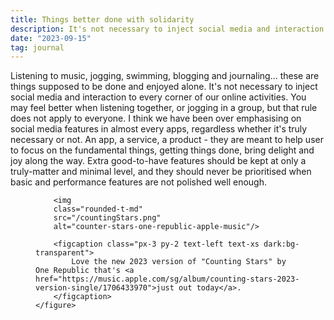```yaml
---
title: Things better done with solidarity
description: It's not necessary to inject social media and interaction to every corner of our online activities.
date: "2023-09-15"
tag: journal
---
```


Listening to music, jogging, swimming, blogging and journaling... these are things supposed to be done and enjoyed alone. It's not necessary to inject social media and interaction to every corner of our online activities. You may feel better when listening together, or jogging in a group, but that rule does not apply to everyone. I think we have been over emphasising on social media features in almost every apps, regardless whether it's truly necessary or not. An app, a service, a product - they are meant to help user to focus on the fundamental things, getting things done, bring delight and joy along the way. Extra good-to-have features should be kept at only a truly-matter and minimal level, and they should never be prioritised when basic and performance features are not polished well enough.

<div class="md:container md:mx-auto box-border p-8 border-0 bg-slate-50 dark:bg-slate-800">
    <figure class="rounded-md shadow-2xl">

        <img 
        class="rounded-t-md" 
        src="/countingStars.png" 
        alt="counter-stars-one-republic-apple-music"/>

        <figcaption class="px-3 py-2 text-left text-xs dark:bg-transparent">
            Love the new 2023 version of "Counting Stars" by One Republic that's <a href="https://music.apple.com/sg/album/counting-stars-2023-version-single/1706433970">just out today</a>.
        </figcaption>
    </figure>    
</div>